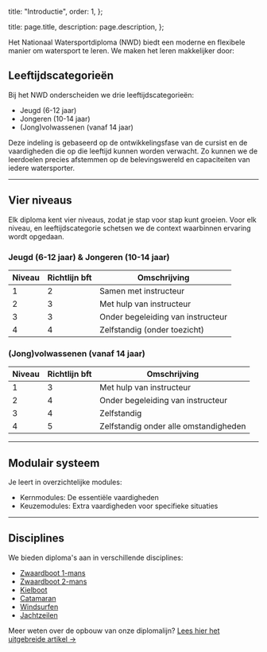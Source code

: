 
  title: "Introductie",
  order: 1,
};

  title: page.title,
  description: page.description,
};

Het Nationaal Watersportdiploma (NWD) biedt een moderne en flexibele manier om watersport te leren. We maken het leren makkelijker door:

## Leeftijdscategorieën
Bij het NWD onderscheiden we drie leeftijdscategorieën:

- Jeugd (6-12 jaar)
- Jongeren (10-14 jaar)
- (Jong)volwassenen (vanaf 14 jaar)

Deze indeling is gebaseerd op de ontwikkelingsfase van de
cursist en de vaardigheden die op die leeftijd kunnen worden verwacht. Zo kunnen
we de leerdoelen precies afstemmen op de belevingswereld en capaciteiten van
iedere watersporter.

---

## Vier niveaus
Elk diploma kent vier niveaus, zodat je stap voor stap kunt groeien. Voor elk niveau, en leeftijdscategorie schetsen we de context waarbinnen ervaring wordt opgedaan.

### Jeugd (6-12 jaar) &  Jongeren (10-14 jaar)
<table>
  <thead>
    <tr>
      <th>Niveau</th>
      <th>Richtlijn bft</th>
      <th>Omschrijving</th>
    </tr>
  </thead>
  <tbody>
    <tr>
      <td>1</td>
      <td>2</td>
      <td>Samen met instructeur</td>
    </tr>
    <tr>
      <td>2</td>
      <td>3</td>
      <td>Met hulp van instructeur</td>
    </tr>
    <tr>
      <td>3</td>
      <td>3</td>
      <td>Onder begeleiding van instructeur</td>
    </tr>
    <tr>
      <td>4</td>
      <td>4</td>
      <td>Zelfstandig (onder toezicht)</td>
    </tr>
  </tbody>
</table>

### (Jong)volwassenen (vanaf 14 jaar)
<table>
  <thead>
    <tr>
      <th>Niveau</th>
      <th>Richtlijn bft</th>
      <th>Omschrijving</th>
    </tr>
  </thead>
  <tbody>
    <tr>
      <td>1</td>
      <td>3</td>
      <td>Met hulp van instructeur</td>
    </tr>
    <tr>
      <td>2</td>
      <td>4</td>
      <td>Onder begeleiding van instructeur</td>
    </tr>
    <tr>
      <td>3</td>
      <td>4</td>
      <td>Zelfstandig</td>
    </tr>
    <tr>
      <td>4</td>
      <td>5</td>
      <td>Zelfstandig onder alle omstandigheden</td>
    </tr>
  </tbody>
</table>

---

## Modulair systeem
Je leert in overzichtelijke modules:
- Kernmodules: De essentiële vaardigheden
- Keuzemodules: Extra vaardigheden voor specifieke situaties

---

## Disciplines
We bieden diploma's aan in verschillende disciplines:
- [Zwaardboot 1-mans](/diplomalijn/consument/disciplines/zwaardboot-1-mans)
- [Zwaardboot 2-mans](/diplomalijn/consument/disciplines/zwaardboot-2-mans)
- [Kielboot](/diplomalijn/consument/disciplines/kielboot)
- [Catamaran](/diplomalijn/consument/disciplines/catamaran)
- [Windsurfen](/diplomalijn/consument/disciplines/windsurfen)
- [Jachtzeilen](/diplomalijn/consument/disciplines/jachtzeilen)

Meer weten over de opbouw van onze diplomalijn? [Lees hier het uitgebreide artikel →](/help/artikel/hoe-is-de-diplomalijn-van-het-nwd-opgebouwd)


